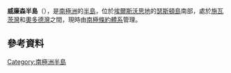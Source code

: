 {{coord|72|27|S|99|18|W|display=title}}

'''威廉森半島'''（{{lang-en|Williamson Peninsula}}），是[[南極洲|南極洲]]的[[半島|半島]]，位於[[埃爾斯沃思地|埃爾斯沃思地]]的[[瑟斯頓島|瑟斯頓島]]南部，處於[[施瓦茨灣|施瓦茨灣]]和[[奧多德灣|奧多德灣]]之間，現時由[[南極條約體系|南極條約體系]]管理。

==參考資料==
{{usgs-gazetteer}}

{{Antarctica-geo-stub}}
[[Category:南極洲半島|Category:南極洲半島]]
